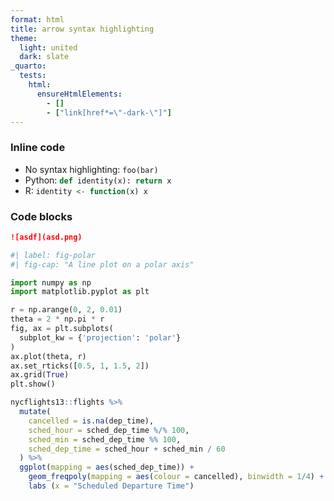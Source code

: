 ```yaml
---
format: html
title: arrow syntax highlighting
theme:
  light: united
  dark: slate
_quarto:
  tests:
    html:
      ensureHtmlElements:
        - []
        - ["link[href*=\"-dark-\"]"]
---
```


### Inline code

* No syntax highlighting: `foo(bar)`
* Python: `def identity(x): return x`{.python}
* R: `identity <- function(x) x`{.r}

### Code blocks

```markdown
![asdf](asd.png)
```

```python
#| label: fig-polar
#| fig-cap: "A line plot on a polar axis"

import numpy as np
import matplotlib.pyplot as plt

r = np.arange(0, 2, 0.01)
theta = 2 * np.pi * r
fig, ax = plt.subplots(
  subplot_kw = {'projection': 'polar'} 
)
ax.plot(theta, r)
ax.set_rticks([0.5, 1, 1.5, 2])
ax.grid(True)
plt.show()
```

```r
nycflights13::flights %>% 
  mutate(
    cancelled = is.na(dep_time),
    sched_hour = sched_dep_time %/% 100,
    sched_min = sched_dep_time %% 100,
    sched_dep_time = sched_hour + sched_min / 60
  ) %>% 
  ggplot(mapping = aes(sched_dep_time)) + 
    geom_freqpoly(mapping = aes(colour = cancelled), binwidth = 1/4) +
    labs (x = "Scheduled Departure Time")
```

